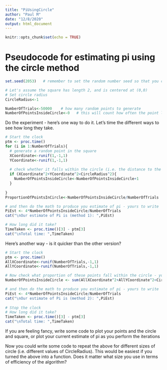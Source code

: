 ```yaml
---
title: "PiUsingCircle"
author: "Paul M"
date: "12/8/2020"
output: html_document
---
```


```r
knitr::opts_chunk$set(echo = TRUE)
```

# Pseudocode for estimating pi using the circle method
```r
set.seed(2053)   # remember to set the random number seed so that you can reproduce your output if you end up needing to hunt bugs

# Let's assume the square has length 2, and is centered at (0,0)
# Set circle radius
CircleRadius<-1

NumberOfTrials<-50000    # how many random points to generate
NumberOfPointsInsideCircle<-0   # this will count how often the point lands inside the circle
```


Do the experiment - here's one way to do it. Let's time the different ways to see how long they take.
```r
# Start the clock
ptm <- proc.time()
for (i in 1:NumberOfTrials){
  # generate a random point in the square
  XCoordinate<-runif(1,-1,1) 
  YCoordinate<-runif(1,-1,1)
  
  # check whether it falls within the circle (i.e. the distance to the origin is less than Circle Radius). If so,
  if (XCoordinate^2+YCoordinate^2<CircleRadius^2){
    NumberOfPointsInsideCircle<-NumberOfPointsInsideCircle+1
  }
  
}
ProportionOfPointsInCircle<-NumberOfPointsInsideCircle/NumberOfTrials

# and then do the math to produce you estimate of pi - yours to write
PiEst <- 4*NumberOfPointsInsideCircle/NumberOfTrials
cat("\nOur estimate of Pi is (method 1): ",PiEst)

# How long did it take?
TimeTaken <- proc.time()[3] - ptm[3]
cat("\nTotal time: ",TimeTaken)
```


Here's another way - is it quicker than the other version?
```r
# Start the clock
ptm <- proc.time()
AllXCoordinate<-runif(NumberOfTrials,-1,1) 
AllYCoordinate<-runif(NumberOfTrials,-1,1)

# Now check what proportion of these points fall within the circle - yours to write
NumberOfPointsInsideCircle <- sum(AllXCoordinate^2+AllYCoordinate^2<CircleRadius^2)

# and then do the math to produce you estimate of pi - yours to write
PiEst <- 4*NumberOfPointsInsideCircle/NumberOfTrials
cat("\nOur estimate of Pi is (method 2): ",PiEst)
  
# Stop the clock
# How long did it take?
TimeTaken <- proc.time()[3] - ptm[3]
cat("\nTotal time: ",TimeTaken)
```

If you are feeling fancy, write some code to plot your points and the circle and square, 
or plot your current estimate of pi as you perform the iterations

Now you could write some code to repeat the above for different sizes of circle (i.e. different values of CircleRadius). This would be easiest if you turned the above into a function. Does it matter what size you use in terms of efficiency of the algorithm?


